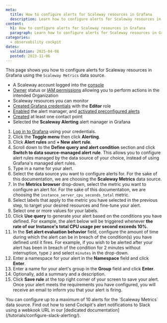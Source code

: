 ```yaml
---
meta:
  title: How to configure alerts for Scaleway resources in Grafana
  description: Learn how to configure alerts for Scaleway resources in Grafana. Follow the steps to create alert rules, define conditions, and set up notifications for your monitored resources.
content:
  h1: How to configure alerts for Scaleway resources in Grafana
  paragraph: Learn how to configure alerts for Scaleway resources in Grafana. Follow the steps to create alert rules, define conditions, and set up notifications for your monitored resources.
categories:
  - observability cockpit
dates:
  validation: 2025-04-08
  posted: 2023-11-06
---
```


This page shows you how to configure alerts for Scaleway resources in Grafana using the `Scaleway Metrics` data source.

<Macro id="requirements" />

  - A Scaleway account logged into the [console](https://console.scaleway.com)
  - [Owner](/iam/concepts/#owner) status or [IAM permissions](/iam/concepts/#permission) allowing you to perform actions in the intended Organization
  - Scaleway resources you can monitor
  - [Created Grafana credentials](/cockpit/how-to/retrieve-grafana-credentials/) with the **Editor** role
  - [Enabled](/cockpit/how-to/enable-alert-manager/) the alert manager, and [activated preconfigured alerts](/cockpit/how-to/activate-managed-alerts/)
  - [Created](/cockpit/how-to/add-contact-points/) at least one contact point
  - Selected the **Scaleway Alerting** alert manager in Grafana

1. [Log in to Grafana](/cockpit/how-to/access-grafana-and-managed-dashboards/) using your credentials.
2. Click the **Toggle menu** then click **Alerting**.
3. Click **Alert rules** and **+ New alert rule**.
4. Scroll down to the **Define query and alert condition** section and click **Switch to data source-managed alert rule**.
    <Message type="important">
     This allows you to configure alert rules managed by the data source of your choice, instead of using Grafana's managed alert rules.
    </Message>
5. Type in a name for your alert.
6. Select the data source you want to configure alerts for. For the sake of this documentation, we are choosing the **Scaleway Metrics** data source.
7. In the **Metrics browser** drop-down, select the metric you want to configure an alert for. For the sake of this documentation, we are choosing the `instance_server_cpu_seconds_total` metric.
8. Select labels that apply to the metric you have selected in the previous step, to target your desired resources and fine-tune your alert.
9. Select one or more values for your labels.
10. Click **Use query** to generate your alert based on the conditions you have defined. For example, the alert below will be triggered whenever **the rate of our Instance's total CPU usage per second exceeds 10%**.
    <Lightbox src="scaleway-instance-grafana-alert.webp" alt="" />
11. In the **Set alert evaluation behavior** field, configure the amount of time during which the alert can be in breach of the condition(s) you have defined until it fires.
    <Message type="note">
     For example, if you wish to be alerted after your alert has been in breach of the condition for 2 minutes without interruption, type `2` and select `minutes` in the drop-down.
    </Message>
12. Enter a namespace for your alert in the **Namespace** field and click **Enter**.
13. Enter a name for your alert's group in the **Group** field and click **Enter**.
14. Optionally, add a summary and a description.
15. Click **Save rule** at the top right corner of your screen to save your alert. Once your alert meets the requirements you have configured, you will receive an email to inform you that your alert is firing.

<Message type="important">
 You can configure up to a maximum of 10 alerts for the `Scaleway Metrics` data source.
</Message>

<Message type="tip">
 Find out how to send Cockpit's alert notifications to Slack using a webkook URL in our [dedicated documentation](/tutorials/configure-slack-alerting/).
</Message>